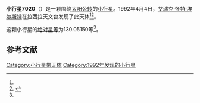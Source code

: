 {{Infobox planet
| bgcolour = #FFFFC0
| name = 7020 Yourcenar
| symbol = 
| image = 
| caption = 
| discovery = yes
| discovery_ref = 
| discoverer = [[艾瑞克·怀特·埃尔斯特|艾瑞克·怀特·埃尔斯特]]
| discovery_site = [[拉西拉天文台|拉西拉天文台]] 
| discovered = 1992年4月4日
| designations = yes
| mp_name = 
| named_after = 
| alt_names = 1992 GR2/ 1970 QE / 1977 JU / 1978 UC2 / 1978 VN15 / 1989 SV10 / 1993 UQ
| mp_category = [[主带小行星|主带小行星]]
| orbit_ref = <ref name="a">[http://ssd.jpl.nasa.gov/sbdb.cgi?sstr=7020 7020 Yourcenar] {{Wayback|url=http://ssd.jpl.nasa.gov/sbdb.cgi?sstr=7020 |date=20201124022831 }}，小行星數據庫瀏覽器（JPL Small-Body Database Browser）－[[美国国家航空航天局|美国国家航空航天局]]喷气推进实验室</ref>
| epoch = 2456400.5 (2013年4月18日更新)
| aphelion = {{convert|2.8371339|AU|km|3|abbr=on|lk=out}}
| perihelion = {{convert|2.0220047|AU|km|3|abbr=on}}
| semimajor = {{convert|2.4295693|AU|km|3|abbr=on}}
| eccentricity = 0.1677518
| period = 1383.223543 [[日|日]]<br />3.79[[儒略年|儒略年]]
| avg_speed = 
| inclination = 2.46181
| asc_node = 180.75795
| mean_anomaly = 
| arg_peri = 130.05150
| satellites = 
| physical_characteristics = yes
| dimensions = 
| mass = 
| density = 
| surface_grav = 
| escape_velocity = 
| sidereal_day = 
| axial_tilt = 
| pole_ecliptic_lat = 
| pole_ecliptic_lon = 
| albedo = 
| temperatures= 
| temp_name1 = 
| mean_temp_1 = 
| max_temp_1 = 
| temp_name2 = 
| max_temp_2 = 
| spectral_type = 
| abs_magnitude = 130.05150
}}

'''小行星7020'''（{{lang-en|7020 Yourcenar}}）是一颗围绕[[太阳|太阳]][[公转|公转]]的[[小行星|小行星]]。1992年4月4日，[[艾瑞克·怀特·埃尔斯特|艾瑞克·怀特·埃尔斯特]]在拉西拉天文台发现了此天体<ref name="a" /><ref>{{cite news|title=小行星列表|url=http://cfa-www.harvard.edu/iau/lists/NumberedMPs.txt|accessdate=2013-07-08|newspaper=哈佛大学|archive-date=2008-05-17|archive-url=https://web.archive.org/web/20080517010638/http://cfa-www.harvard.edu/iau/lists/NumberedMPs.txt|dead-url=no}}</ref>。

这颗小行星的[[绝对星等|绝对星等]]为130.05150等<ref name="a" />。

==参考文献==
{{reflist}}
{{Minor Planet Number|[[小行星7019|小行星7019]]|[[小行星7021|小行星7021]]}}

{{小天体}}

[[Category:小行星带天体|Category:小行星带天体]]
[[Category:1992年发现的小行星|Category:1992年发现的小行星]]

{{asteroid-stub}}